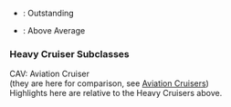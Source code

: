 {{For|a table where identical values are grouped|{{BASEPAGENAME}}}}

*{{color|lime|Green}}: Outstanding
*{{color|gold|Yellow}}: Above Average

{{EliteShipsKaiSortable
|Furutaka/Kai
|Kako/Kai
|Furutaka/Kai Ni
|Kako/Kai Ni
|Aoba/Kai
|Kinugasa/Kai
|Kinugasa/Kai Ni
|Myoukou/Kai
|Nachi/Kai
|Ashigara/Kai
|Haguro/Kai
|Myoukou/Kai Ni
|Nachi/Kai Ni
|Ashigara/Kai Ni
|Haguro/Kai Ni
|Takao/Kai
|Atago/Kai
|Maya/Kai
|Choukai/Kai
|Maya/Kai Ni
|Choukai/Kai Ni
|Mogami/
|Mikuma/
|Suzuya/
|Kumano/
|Tone/Kai
|Chikuma/Kai
|Prinz Eugen/Kai
|Zara/Kai
|Pola/Kai
|Zara/due
|Houston/Kai
|Furutaka/Kai Ni_notes = Second remodel
|Kako/Kai Ni_notes = Second remodel
|Kinugasa/Kai Ni_notes = Second remodel
|Myoukou/Kai Ni_notes = Second remodel
|Nachi/Kai Ni_notes = Second remodel
|Ashigara/Kai Ni_notes = Second remodel
|Haguro/Kai Ni_notes = Second remodel
|Maya/Kai Ni_notes = Second remodel
|Choukai/Kai Ni_notes = Second remodel (requires [[Glossary#Medal|Blueprint]])
|Choukai/Kai Ni_notes_highlight =
|Tone/Kai_notes = Remodels into Aviation Cruiser
|Chikuma/Kai_notes = Remodels into Aviation Cruiser
|Mogami/_notes = Remodels into Aviation Cruiser
|Mikuma/_notes = Remodels into Aviation Cruiser
|Suzuya/_notes = Remodels into Aviation Cruiser
|Kumano/_notes = Remodels into Aviation Cruiser
|Zara/Kai_notes = Can equip [[List_of_Seaplanes_by_stats#Seaplane_Bombers|seaplane bombers]] <br>Long range
|Pola/Kai_notes = Can equip [[List_of_Seaplanes_by_stats#Seaplane_Bombers|seaplane bombers]] <br>Long range
|Zara/due_notes =  Second remodel (requires [[Glossary#Medal|Blueprint]])<br>Can equip [[List_of_Seaplanes_by_stats#Seaplane_Bombers|seaplane bombers]], [[Skilled Carrier-based Aircraft Maintenance Personnel]] & [[Type 96 150cm Searchlight]] <br>Long range
|remodel_level_good = 20
|remodel_level_outstanding = 15
|remodel_level_operator = <
|firepower_good = 78
|firepower_outstanding = 83
|torpedo_good = 76
|torpedo_outstanding = 84
|night_battle = true
|night_battle_good = 158
|night_battle_outstanding = 166
|aa_good = 78
|aa_outstanding = 84
|los_good = 55
|los_outstanding = 70
|hp_good = 56
|hp_outstanding = 60
|armor_good = 76
|armor_outstanding = 78
|evasion_good = 79
|evasion_outstanding = 83
|aircraft_good = 
|aircraft_outstanding = 
|aircraft_slot_good = 7
|luck_good = 17
|luck_outstanding = 25
|luck_max_good = 80
|fuel_good = 45
|fuel_outstanding = 40
|fuel_operator = <
|ammo_good = 70
|ammo_outstanding = 60
|ammo_operator = <
|reference_type = 5}}

===Heavy Cruiser Subclasses===
CAV: Aviation Cruiser<br />(they are here for comparison, see [[List of Aviation Cruisers by upgraded maximum stats|Aviation Cruisers]])<br />Highlights here are relative to the Heavy Cruisers above.

{{EliteShipsKaiSortable
|Mogami/Kai
|Mikuma/Kai
|Suzuya/Kai
|Kumano/Kai
|Suzuya/Kai Ni
|Kumano/Kai Ni
|Tone/Kai Ni
|Chikuma/Kai Ni
|Suzuya/Kai Ni_notes = Second remodel (requires [[Glossary#Medal|Blueprint]])
|Kumano/Kai Ni_notes = Second remodel (requires [[Glossary#Medal|Blueprint]])
|Tone/Kai Ni_notes_highlight =
|Chikuma/Kai Ni_notes_highlight =
|Tone/Kai Ni_notes = Second remodel (requires [[Glossary#Medal|Blueprint]])
|Chikuma/Kai Ni_notes = Second remodel (requires [[Glossary#Medal|Blueprint]])
|remodel_level_good = 20
|remodel_level_outstanding = 15
|remodel_level_operator = <
|firepower_good = 78
|firepower_outstanding = 83
|torpedo_good = 76
|torpedo_outstanding = 84
|night_battle = true
|night_battle_good = 158
|night_battle_outstanding = 166
|aa_good = 78
|aa_outstanding = 84
|los_good = 55
|los_outstanding = 70
|hp_good = 56
|hp_outstanding = 60
|armor_good = 76
|armor_outstanding = 78
|evasion_good = 79
|evasion_outstanding = 83
|aircraft_good = 
|aircraft_outstanding = 
|aircraft_slot_good = 7
|luck_good = 17
|luck_outstanding = 25
|luck_max_good = 80
|fuel_good = 45
|fuel_outstanding = 40
|fuel_operator = <
|ammo_good = 70
|ammo_outstanding = 60
|ammo_operator = <
|reference_type = 5}}